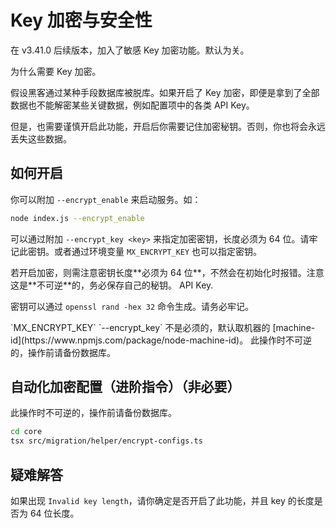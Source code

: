 # Key 加密与安全性


在 v3.41.0 后续版本，加入了敏感 Key 加密功能。默认为关。

为什么需要 Key 加密。

假设黑客通过某种手段数据库被脱库。如果开启了 Key 加密，即便是拿到了全部数据也不能解密某些关键数据，例如配置项中的各类 API Key。

但是，也需要谨慎开启此功能，开启后你需要记住加密秘钥。否则，你也将会永远丢失这些数据。

## 如何开启

你可以附加 `--encrypt_enable` 来启动服务。如：

```bash
node index.js --encrypt_enable
```

可以通过附加 `--encrypt_key <key>` 来指定加密密钥，长度必须为 64 位。请牢记此密钥。或者通过环境变量 `MX_ENCRYPT_KEY` 也可以指定密钥。

<Callout type="warning">
  若开启加密，则需注意密钥长度**必须为 64 位**，不然会在初始化时报错。注意这是**不可逆**的，务必保存自己的秘钥。
  API Key.

</Callout>

密钥可以通过 `openssl rand -hex 32` 命令生成。请务必牢记。

<Callout type="info">
  `MX_ENCRYPT_KEY` `--encrypt_key` 不是必须的，默认取机器的
  [machine-id](https://www.npmjs.com/package/node-machine-id)。
</Callout>

<Callout type="warning">
此操作时不可逆的，操作前请备份数据库。

</Callout>

## 自动化加密配置（进阶指令）（非必要）

<Callout type="error">
此操作时不可逆的，操作前请备份数据库。

</Callout>

```bash
cd core
tsx src/migration/helper/encrypt-configs.ts
```

## 疑难解答

如果出现 `Invalid key length`，请你确定是否开启了此功能，并且 key 的长度是否为 64 位长度。
